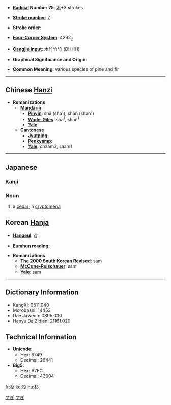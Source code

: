 * '''[[Wiktionary:Chinese radical index| Radical]] Number 75''': [[Wiktionary:Chinese radical index 木|木]]+3 strokes

* '''[[Wiktionary:Chinese total strokes index|Stroke number]]''': [[Wiktionary:Chinese total strokes index 7|7]]

* '''Stroke order''': 

* '''[[Wiktionary:Chinese four corner index|Four-Corner System]]''': 4292<sub>2</sub>

* '''[[Wiktionary:Chinese Cangjie index|Cangjie input]]''': 木竹竹竹 (DHHH)

* '''Graphical Significance and Origin''': 

* '''Common Meaning''': various species of pine and fir

----

== Chinese [[Hanzi]] ==

* '''Romanizations'''
** '''[[Mandarin]]'''
*** '''[[Pinyin]]''': shā (sha1), shān (shan1)
*** '''[[Wade-Giles]]''': sha<sup>1</sup>, shan<sup>1</sup>
*** '''[[Yale]]''': 
** '''[[Cantonese]]'''
*** '''[[Jyutping]]''':
*** '''[[Penkyamp]]''': 
*** '''[[Yale]]''': chaam3, saam1


----

== Japanese ==
[[Category:1000_Japanese_basic_words|すぎ]]
[[Category:Japanese language|すぎ]]
=== [[Kanji]] ===
{{kanji
|[[さん]] (san)
|[[すぎ]] (sugi)
}}

=== Noun ===
{{janoun|すぎ|sugi}}
#a [[cedar]]; a [[cryptomeria]]

== Korean [[Hanja]] ==

* '''[[Hangeul]]''': 삼

* '''[[Eumhun]] reading''': 

* '''Romanizations'''
** '''[[The 2000 South Korean Revised Romanization|The 2000 South Korean Revised]]''': sam
** '''[[McCune-Reischauer]]''': sam
** '''[[Yale]]''': sam

----

== Dictionary Information ==

* KangXi: 0511.040
* Morobashi: 14452
* Dae Jaweon: 0895.030
* Hanyu Da Zidian: 21161.020

== Technical Information ==

* '''Unicode''':
** Hex: 6749
** Decimal: 26441
* '''Big5''':
** Hex: A7FC
** Decimal: 43004

[[fr:杉]]
[[ko:杉]]
[[hu:杉]]